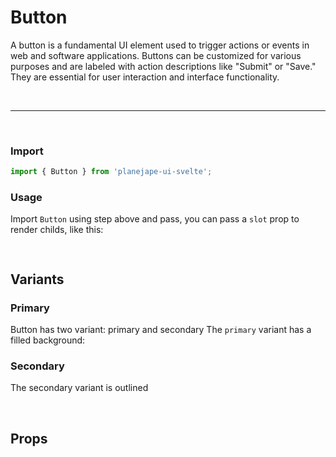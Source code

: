 

<Meta of={ButtonStories} />

# Button

A button is a fundamental UI element used to trigger actions or events in web and software applications. Buttons can be customized for various purposes and are labeled with action descriptions like "Submit" or "Save." They are essential for user interaction and interface functionality.

<br />
<hr />
<br />

### Import

```ts
import { Button } from 'planejape-ui-svelte';
```

### Usage

<Canvas of={ButtonStories.Primary} />

Import `Button` using step above and pass, you can pass a `slot` prop to render childs, like this:

```jsx
<Button on:click={() => console.log('log')}>I'm a button</Button>
```

## Variants

### Primary

Button has two variant: primary and secondary
The `primary` variant has a filled background:

<Story of={ButtonStories.Primary} />

### Secondary

The secondary variant is outlined

<Story of={ButtonStories.Secondary} />

<br />

## Props

<br />

<Story of={ButtonStories.Primary} />
<Controls />
